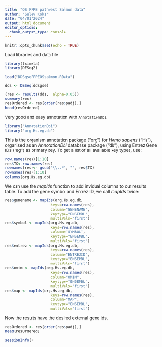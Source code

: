 ```yaml
---
title: "OS FFPE pathwest Salmon data"
author: "Sulev Koks"
date: "04/01/2024"
output: html_document
editor_options: 
  chunk_output_type: console
---
```


```r
knitr::opts_chunk$set(echo = TRUE)
```

Load libraries and data file

```r
library(tximeta)
library(DESeq2)
```

```r
load("DDSgseFFPEOSsalmon.RData")
```

```r
dds <- DESeq(ddsgse)
```

```r
(res <- results(dds,  alpha=0.05))
summary(res)
resOrdered <- res[order(res$padj),]
head(resOrdered)
```

Very good and easy annotation with `AnnotationDbi`

```r
library("AnnotationDbi")
library("org.Hs.eg.db")
```

This is the organism annotation package ("org") for *Homo sapiens* ("Hs"), organised as an *AnnotationDbi* database package ("db"), using Entrez Gene IDs ("eg") as primary key.
To get a list of all available key types, use:

```r
row.names(res)[1:10]
res$TX<-row.names(res)
rownames(res)<- gsub("\\..*", "", res$TX)
rownames(res)[1:10]
columns(org.Hs.eg.db)
```

We can use the *mapIds* function to add invidual columns to our results table. To add the gene symbol and Entrez ID, we call *mapIds* twice:

```r
res$genename <- mapIds(org.Hs.eg.db, 
                     keys=row.names(res), 
                     column="GENENAME", 
                     keytype="ENSEMBL",
                     multiVals="first")
res$symbol <- mapIds(org.Hs.eg.db, 
                     keys=row.names(res), 
                     column="SYMBOL", 
                     keytype="ENSEMBL",
                     multiVals="first")
res$entrez <- mapIds(org.Hs.eg.db, 
                     keys=row.names(res), 
                     column="ENTREZID", 
                     keytype="ENSEMBL",
                     multiVals="first")
res$omim <- mapIds(org.Hs.eg.db, 
                     keys=row.names(res), 
                     column="OMIM", 
                     keytype="ENSEMBL",
                     multiVals="first")
res$map <- mapIds(org.Hs.eg.db, 
                     keys=row.names(res), 
                     column="MAP", 
                     keytype="ENSEMBL",
                     multiVals="first")
```

Now the results have the desired external gene ids.

```r
resOrdered <- res[order(res$padj),]
head(resOrdered)
```

```r
sessionInfo()
```


